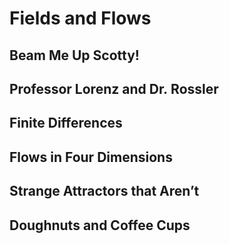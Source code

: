 # Fields and Flows 


## Beam Me Up Scotty!

## Professor Lorenz and Dr. Rossler

## Finite Differences

## Flows in Four Dimensions 

## Strange Attractors that Aren't 

## Doughnuts and Coffee Cups 


